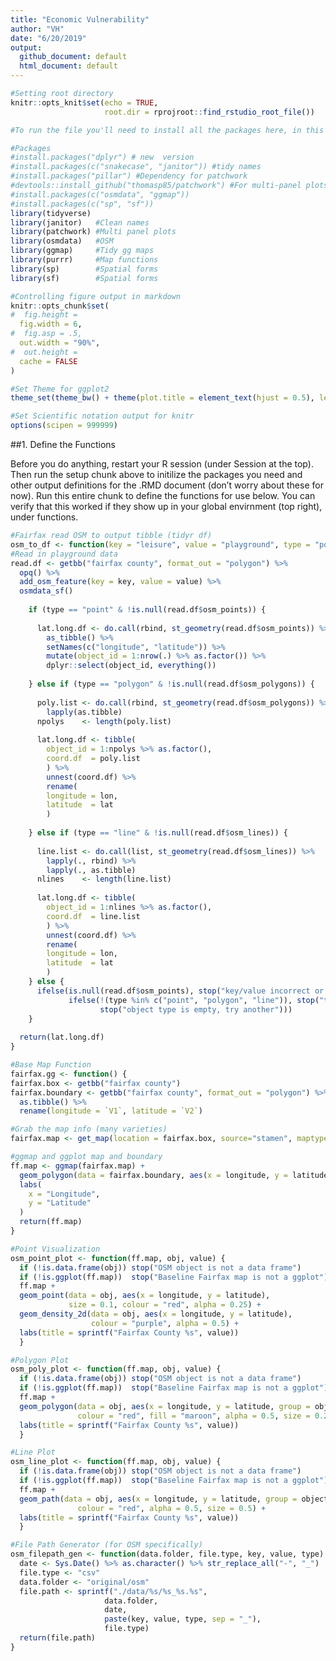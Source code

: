 ```yaml
---
title: "Economic Vulnerability"
author: "VH"
date: "6/20/2019"
output: 
  github_document: default
  html_document: default
---
```


```r
#Setting root directory
knitr::opts_knit$set(echo = TRUE,
                     root.dir = rprojroot::find_rstudio_root_file())

#To run the file you'll need to install all the packages here, in this order

#Packages
#install.packages("dplyr") # new  version
#install.packages(c("snakecase", "janitor")) #tidy names
#install.packages("pillar") #Dependency for patchwork
#devtools::install_github("thomasp85/patchwork") #For multi-panel plots
#install.packages(c("osmdata", "ggmap"))
#install.packages(c("sp", "sf"))
library(tidyverse) 
library(janitor)   #Clean names
library(patchwork) #Multi panel plots
library(osmdata)   #OSM
library(ggmap)     #Tidy gg maps
library(purrr)     #Map functions
library(sp)        #Spatial forms
library(sf)        #Spatial forms

#Controlling figure output in markdown
knitr::opts_chunk$set(
#  fig.height =   
  fig.width = 6,
#  fig.asp = .5,
  out.width = "90%",
#  out.height = 
  cache = FALSE
)

#Set Theme for ggplot2
theme_set(theme_bw() + theme(plot.title = element_text(hjust = 0.5), legend.position = "bottom"))

#Set Scientific notation output for knitr
options(scipen = 999999)
```

##1. Define the Functions  

Before you do anything, restart your R session (under Session at the top). Then run the setup chunk above to initilize the packages you need and other output definitions for the .RMD document (don't worry about these for now). Run this entire chunk to define the functions for use below. You can verify that this worked if they show up in your global envirnment (top right), under functions.  

```r
#Fairfax read OSM to output tibble (tidyr df)
osm_to_df <- function(key = "leisure", value = "playground", type = "point") {
#Read in playground data
read.df <- getbb("fairfax county", format_out = "polygon") %>%
  opq() %>%
  add_osm_feature(key = key, value = value) %>%
  osmdata_sf()
    
    if (type == "point" & !is.null(read.df$osm_points)) {
      
      lat.long.df <- do.call(rbind, st_geometry(read.df$osm_points)) %>% 
        as_tibble() %>% 
        setNames(c("longitude", "latitude")) %>%
        mutate(object_id = 1:nrow(.) %>% as.factor()) %>%
        dplyr::select(object_id, everything())
      
    } else if (type == "polygon" & !is.null(read.df$osm_polygons)) {
      
      poly.list <- do.call(rbind, st_geometry(read.df$osm_polygons)) %>%
        lapply(as.tibble)
      npolys    <- length(poly.list)
      
      lat.long.df <- tibble(
        object_id = 1:npolys %>% as.factor(),
        coord.df  = poly.list
        ) %>%
        unnest(coord.df) %>%
        rename(
        longitude = lon,
        latitude  = lat
        )
      
    } else if (type == "line" & !is.null(read.df$osm_lines)) {
      
      line.list <- do.call(list, st_geometry(read.df$osm_lines)) %>%
        lapply(., rbind) %>%
        lapply(., as.tibble)
      nlines    <- length(line.list)
      
      lat.long.df <- tibble(
        object_id = 1:nlines %>% as.factor(),
        coord.df  = line.list
        ) %>%
        unnest(coord.df) %>%
        rename(
        longitude = lon,
        latitude  = lat
        )
    } else {
      ifelse(is.null(read.df$osm_points), stop("key/value incorrect or object type is empty"), 
             ifelse(!(type %in% c("point", "polygon", "line")), stop("type is not point, polygon, or line"),
                    stop("object type is empty, try another")))
    }
  
  return(lat.long.df)
}

#Base Map Function
fairfax.gg <- function() {
fairfax.box <- getbb("fairfax county")
fairfax.boundary <- getbb("fairfax county", format_out = "polygon") %>%
  as.tibble() %>%
  rename(longitude = `V1`, latitude = `V2`)

#Grab the map info (many varieties)
fairfax.map <- get_map(location = fairfax.box, source="stamen", maptype="watercolor", crop = TRUE)

#ggmap and ggplot map and boundary
ff.map <- ggmap(fairfax.map) +
  geom_polygon(data = fairfax.boundary, aes(x = longitude, y = latitude), colour = "black", size = 1, alpha = 0.1) +
  labs(
    x = "Longitude",
    y = "Latitude"
  )
  return(ff.map)
}

#Point Visualization
osm_point_plot <- function(ff.map, obj, value) {
  if (!is.data.frame(obj)) stop("OSM object is not a data frame")
  if (!is.ggplot(ff.map))  stop("Baseline Fairfax map is not a ggplot")
  ff.map +
  geom_point(data = obj, aes(x = longitude, y = latitude),
             size = 0.1, colour = "red", alpha = 0.25) + 
  geom_density_2d(data = obj, aes(x = longitude, y = latitude),
                  colour = "purple", alpha = 0.5) +
  labs(title = sprintf("Fairfax County %s", value))
  }

#Polygon Plot
osm_poly_plot <- function(ff.map, obj, value) {
  if (!is.data.frame(obj)) stop("OSM object is not a data frame")
  if (!is.ggplot(ff.map))  stop("Baseline Fairfax map is not a ggplot")
  ff.map +
  geom_polygon(data = obj, aes(x = longitude, y = latitude, group = object_id), 
               colour = "red", fill = "maroon", alpha = 0.5, size = 0.2) +
  labs(title = sprintf("Fairfax County %s", value))
  }

#Line Plot
osm_line_plot <- function(ff.map, obj, value) {
  if (!is.data.frame(obj)) stop("OSM object is not a data frame")
  if (!is.ggplot(ff.map))  stop("Baseline Fairfax map is not a ggplot")
  ff.map +
  geom_path(data = obj, aes(x = longitude, y = latitude, group = object_id), 
               colour = "red", alpha = 0.5, size = 0.5) +
  labs(title = sprintf("Fairfax County %s", value))
  }

#File Path Generator (for OSM specifically)
osm_filepath_gen <- function(data.folder, file.type, key, value, type) {
  date <- Sys.Date() %>% as.character() %>% str_replace_all("-", "_")
  file.type <- "csv"
  data.folder <- "original/osm"
  file.path <- sprintf("./data/%s/%s_%s.%s", 
                     data.folder,
                     date, 
                     paste(key, value, type, sep = "_"),
                     file.type)
  return(file.path)
}
```

